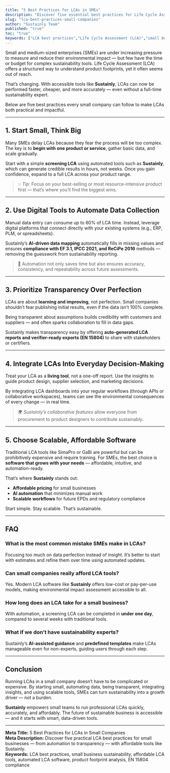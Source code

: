 ```yaml
---
title: "5 Best Practices for LCAs in SMEs"
description: "Discover five essential best practices for Life Cycle Assessments (LCAs) in small businesses — from data efficiency to automation with Sustainly."
slug: "lca-best-practices-small-companies"
author: "Sustainly Team"
published: "true"
toc: "true"
keywords: ["LCA best practices","Life Cycle Assessment (LCA)","small business sustainability","affordable LCA tools","automated LCA software","Sustainly"]
---
```


Small and medium-sized enterprises (SMEs) are under increasing pressure to measure and reduce their environmental impact — but few have the time or budget for complex sustainability tools. Life Cycle Assessment (LCA) offers a structured way to understand product footprints, yet it often seems out of reach.

That’s changing. With accessible tools like **Sustainly**, LCAs can now be performed faster, cheaper, and more accurately — even without a full-time sustainability expert.

Below are five best practices every small company can follow to make LCAs both practical and impactful.

---

## 1. Start Small, Think Big

Many SMEs delay LCAs because they fear the process will be too complex. The key is to **begin with one product or service**, gather basic data, and scale gradually.

Start with a simple **screening LCA** using automated tools such as **Sustainly**, which can generate credible results in hours, not weeks. Once you gain confidence, expand to a full LCA across your product range.

> 💡 _Tip:_ Focus on your best-selling or most resource-intensive product first — that’s where you’ll find the biggest wins.

---

## 2. Use Digital Tools to Automate Data Collection

Manual data entry can consume up to 60% of LCA time. Instead, leverage digital platforms that connect directly with your existing systems (e.g., ERP, PLM, or spreadsheets).

Sustainly’s **AI-driven data mapping** automatically fills in missing values and ensures **compliance with EF 3.1, IPCC 2021, and ReCiPe 2016** methods — removing the guesswork from sustainability reporting.

> 🚀 Automation not only saves time but also ensures accuracy, consistency, and repeatability across future assessments.

---

## 3. Prioritize Transparency Over Perfection

LCAs are about **learning and improving**, not perfection. Small companies shouldn’t fear publishing initial results, even if the data isn’t 100% complete.

Being transparent about assumptions builds credibility with customers and suppliers — and often sparks collaboration to fill in data gaps.

Sustainly makes transparency easy by offering **auto-generated LCA reports and verifier-ready exports (EN 15804)** to share with stakeholders or certifiers.

---

## 4. Integrate LCAs Into Everyday Decision-Making

Treat your LCA as a **living tool**, not a one-off report. Use the insights to guide product design, supplier selection, and marketing decisions.

By integrating LCA dashboards into your regular workflows (through APIs or collaborative workspaces), teams can see the environmental consequences of every change — in real time.

> 🌍 _Sustainly’s collaborative features_ allow everyone from procurement to product designers to contribute sustainably.

---

## 5. Choose Scalable, Affordable Software

Traditional LCA tools like SimaPro or GaBi are powerful but can be prohibitively expensive and require training. For SMEs, the best choice is **software that grows with your needs** — affordable, intuitive, and automation-ready.

That’s where **Sustainly** stands out:

- **Affordable pricing** for small businesses
- **AI automation** that minimizes manual work
- **Scalable workflows** for future EPDs and regulatory compliance

Start simple. Stay scalable. That’s sustainable.

---

## FAQ

### What is the most common mistake SMEs make in LCAs?

Focusing too much on data perfection instead of insight. It’s better to start with estimates and refine them over time using automated updates.

### Can small companies really afford LCA tools?

Yes. Modern LCA software like **Sustainly** offers low-cost or pay-per-use models, making environmental impact assessment accessible to all.

### How long does an LCA take for a small business?

With automation, a screening LCA can be completed in **under one day**, compared to several weeks with traditional tools.

### What if we don’t have sustainability experts?

Sustainly’s **AI-assisted guidance** and **predefined templates** make LCAs manageable even for non-experts, guiding users through each step.

---

## Conclusion

Running LCAs in a small company doesn’t have to be complicated or expensive. By starting small, automating data, being transparent, integrating insights, and using scalable tools, SMEs can turn sustainability into a growth driver — not a burden.

**Sustainly** empowers small teams to run professional LCAs quickly, accurately, and affordably. The future of sustainable business is accessible — and it starts with smart, data-driven tools.

---

**Meta Title:** 5 Best Practices for LCAs in Small Companies\
**Meta Description:** Discover five practical LCA best practices for small businesses — from automation to transparency — with affordable tools like Sustainly.\
**Keywords:** LCA best practices, small business sustainability, affordable LCA tools, automated LCA software, product footprint analysis, EN 15804 compliance
